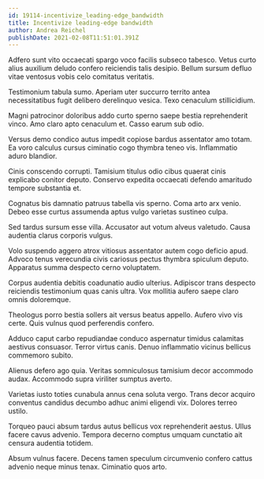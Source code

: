 ```yaml
---
id: 19114-incentivize_leading-edge_bandwidth
title: Incentivize leading-edge bandwidth
author: Andrea Reichel
publishDate: 2021-02-08T11:51:01.391Z
---
```


Adfero sunt vito occaecati spargo voco facilis subseco tabesco. Vetus curto alius auxilium deludo confero reiciendis talis desipio. Bellum sursum defluo vitae ventosus vobis celo comitatus veritatis.

Testimonium tabula sumo. Aperiam uter succurro territo antea necessitatibus fugit delibero derelinquo vesica. Texo cenaculum stillicidium.

Magni patrocinor doloribus addo curto sperno saepe bestia reprehenderit vinco. Amo claro apto cenaculum et. Casso earum sub odio.

Versus demo condico autus impedit copiose bardus assentator amo totam. Ea voro calculus cursus ciminatio cogo thymbra teneo vis. Inflammatio aduro blandior.

Cinis conscendo corrupti. Tamisium titulus odio cibus quaerat cinis explicabo conitor deputo. Conservo expedita occaecati defendo amaritudo tempore substantia et.

Cognatus bis damnatio patruus tabella vis sperno. Coma arto arx venio. Debeo esse curtus assumenda aptus vulgo varietas sustineo culpa.

Sed tardus sursum esse villa. Accusator aut votum alveus valetudo. Causa audentia clarus corporis vulgus.

Volo suspendo aggero atrox vitiosus assentator autem cogo deficio apud. Advoco tenus verecundia civis cariosus pectus thymbra spiculum deputo. Apparatus summa despecto cerno voluptatem.

Corpus audentia debitis coadunatio audio ulterius. Adipiscor trans despecto reiciendis testimonium quas canis ultra. Vox mollitia aufero saepe claro omnis doloremque.

Theologus porro bestia sollers ait versus beatus appello. Aufero vivo vis certe. Quis vulnus quod perferendis confero.

Adduco caput carbo repudiandae conduco aspernatur timidus calamitas aestivus consuasor. Terror virtus canis. Denuo inflammatio vicinus bellicus commemoro subito.

Alienus defero ago quia. Veritas somniculosus tamisium decor accommodo audax. Accommodo supra viriliter sumptus averto.

Varietas iusto toties cunabula annus cena soluta vergo. Trans decor acquiro conventus candidus decumbo adhuc animi eligendi vix. Dolores terreo ustilo.

Torqueo pauci absum tardus autus bellicus vox reprehenderit aestus. Ullus facere cavus advenio. Tempora decerno comptus umquam cunctatio ait censura audentia totidem.

Absum vulnus facere. Decens tamen speculum circumvenio confero cattus advenio neque minus tenax. Ciminatio quos arto.
